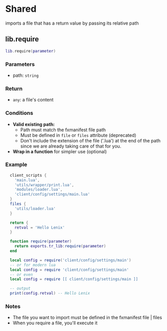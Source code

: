 # Shared

imports a file that has a return value by passing its relative path

## lib.require

```lua
lib.require(parameter)
```

### Parameters

* path: `string`

### Return

* `any`: a file's content

### Conditions

* **Valid existing path:**
  * Path must match the fxmanifest file path
  * Must be defined in `file` or `files` attribute (deprecated)
  * Don't include the extension of the file ('.lua') at the end of the path since we are already taking care of that for you.
* **Wrap in a function** for simpler use (optional)
### Example

```lua filename="fxmanifest.lua"
  client_scripts {
    'main.lua',
    'utils/wrapper/print.lua',
    'modules/loader.lua',
    'client/config/settings/main.lua'
  }
  files {
    'utils/loader.lua'
  }
```

```lua filename="client/config/settings/main.lua"
  return {
    retval = 'Hello Lenix'
  }
```

```lua filename="utils/wrapper/print.lua"
  function require(parameter)
    return exports.tr_lib:require(parameter)
  end
```

```lua filename="modules/loader.lua"
  local config = require('client/config/settings/main')
  -- or for modern lua
  local config = require 'client/config/settings/main'
  -- or even
  local config = require [[ client/config/settings/main ]]

  -- output
  print(config.retval) -- Hello Lenix
```

### Notes
* The file you want to import must be defined in the fxmanifest file | files
* When you require a file, you'll execute it